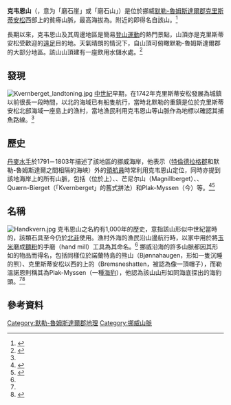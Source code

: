 {{Infobox mountain
| name           = 克韦恩山
| other_name     = Kvernberget
| photo          = Kvernberget.JPG
| photo_size     = 
| photo_caption  = 自{{tsl|no|Rensvik|倫斯維克}}{{tsl|en|Frei (island)|弗雷 (島嶼)|弗雷島}}上望向克韦恩山
| elevation_m    = 205
| prominence_m   = 
| range          = 
| parent_peak    = 
| location       = [[默勒-魯姆斯達爾郡|默勒-魯姆斯達爾郡]][[克里斯蒂安松|克里斯蒂安松]]{{tsl|en|Kristiansund (town)|克里斯蒂安松鎮}}
| country        = {{NOR}}
| map            = Norway
| map_alt        = 
| map_caption    = 於挪威的位置
| label          = 克韦恩山
| label_position = top
| range_coordinates = 
| topo           = 
| type           = 
| age            = 
| first_ascent   = 
| easiest_route  = 
| listing        = 
| coordinates    = {{coord|63|07|05|N|07|48|38|E|type:mountain_region:NO_scale:100000|format=dms|display=inline,title}}
| embedded       = 
}}
'''克韦恩山'''（{{lang-no|Kvernberget}}，意为「磨石崖」或「磨石山」）是位於挪威[[默勒-魯姆斯達爾郡|默勒-魯姆斯達爾郡]][[克里斯蒂安松|克里斯蒂安松]]西部{{link-fr|克里斯蒂安松 (城镇)|Kristiansund (town)|克里斯蒂安松镇}}{{tsl|en|Nordlandet|諾蘭特島}}上的貧瘠山脈，最高海拔為{{convert|205|m}}。附近的{{tsl|en|Kristiansund Airport, Kvernberget|克里斯蒂安松克韦恩山機場}}即得名自該山。<ref name="snl">{{cite web|url=http://www.snl.no/Kvernberget|title=Kvernberget|author=Svein Askheim|website=[[挪威大百科全書|挪威大百科全書]]|language=Norwegian|accessdate=2010-11-21|archive-date=2021-02-01|archive-url=https://web.archive.org/web/20210201075512/https://snl.no/Kvernberget|dead-url=no}}</ref>

長期以來，克韦恩山及其周邊地區是簡易[[登山運動|登山運動]]的熱門景點，山頂亦是克里斯蒂安松受歡迎的[[遠足|遠足]]目的地。天氣晴朗的情況下，自山頂可俯瞰默勒-魯姆斯達爾郡{{tsl|en|Nordmøre|北默勒}}的大部分地區。該山山頂建有一座飲用水儲水處。<ref name="KRG">{{cite book|first=Karl Ragnar|last=Gjertsen|title=Storkvenna på Nordlandet|volume=1|series=Årbok for Nordmøre 1987|year=1987|location=Kristiansund|pages=5–12}}</ref>

== 發現 ==
[[File:Kvernberget_landtoning.jpg|thumb]]
[[中世紀|中世紀]]早期，在1742年克里斯蒂安松發展為城鎮以前很長一段時間，{{tsl|en|Nordmøre|北默勒}}以北的海域已有船隻航行，當時北默勒的重鎮是位於克里斯蒂安松北部海域一座島上的{{tsl|en|Grip, Norway|格里普}}漁村，當地漁民利用克韦恩山等山脈作為地標以確認其捕魚路線。<ref name="KRG" />

== 歷史 ==
[[丹麥|丹麥]][[水手|水手]]{{link-de|波尔·德·勒韦诺恩|Poul de Løvenørn}}於1791－1803年描述了該地區的挪威海岸，他表示{{tsl|en|Trondheimsleia|特隆赫姆斯萊亞}}（[[特倫德拉格郡|特倫德拉格郡]]和默勒-魯姆斯達爾之間相隔的海峽）外的[[領航員|領航員]]時常利用克韦恩山定位，同時亦提到該地海岸上的所有山脈，包括{{tsl|no|Skarven|斯卡尔文山}}（位於{{tsl|en|Tustna (island)|蒂斯特納島}}上）、{{tsl|no|Stemshesten|斯泰姆斯海斯滕山}}、芒尼尔山（Magnillberget）、{{tsl|no|Freikollen|弗雷科伦山}}、Quærn-Bierget（「Kvernberget」的舊式拼法）和Plak-Myssen（今{{tsl|no|Bremsneshatten|布雷姆斯内斯哈滕山}}）等。<ref name="L">{{cite book|first=Paul|last=Løwenørn|title=Oplysende beretninger for de søefarende til de Specielle Kaarter over den Norske Kyst|location=København|year=1791–1803}}</ref><ref>{{cite book|first=Karl Ragnar|last=Gjertsen|title=På Norske Vinger|volume=1|year=1990|pages=26–28}}</ref>

== 名稱 ==
[[File:Handkvern.jpg|thumb]]
克韦恩山之名約有1,000年的歷史，意指該山形似中世紀當時的{{tsl|en|Quern-stone|磨石}}，該類石具至今仍於[[北非|北非]]使用。{{tsl|en|Grip, Norway|格里普}}漁村外海的漁民沿山邊航行時，以家中用於將[[玉米|玉米]]磨成[[麵粉|麵粉]]的手磨（hand mill）工具為其命名。<ref name="KRG" />
挪威沿海的許多山脈都因其形如的物品而得名，包括同樣位於諾蘭特島的熊山（Bjønnahaugen，形如一隻沉睡的熊）、克里斯蒂安松以西的{{tsl|en|Averøya|阿沃島}}上的{{tsl|no|Bremsneshatten|布雷姆斯内斯哈滕山}}（Bremsneshatten，被認為像一頂帽子），而勒溫諾恩則稱其為Plak-Myssen（一種[[海豹|海豹]]），他認為該山山形如同海底探出的海豹頭。<ref name="L" /><ref>{{cite book|first=Nils|last=Hallan|title=Om gardsnamnet Bremsnes|volume=1|series=Årbok for Nordmøre 1984|year=1984}}</ref>

== 參考資料 ==
{{reflist|30em}}

[[Category:默勒-魯姆斯達爾郡地理|Category:默勒-魯姆斯達爾郡地理]]
[[Category:挪威山脈|Category:挪威山脈]]